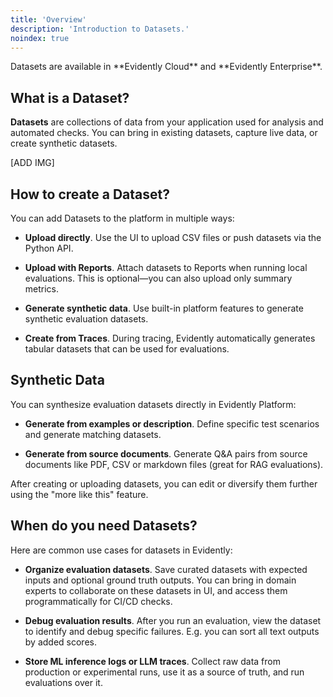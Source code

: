 ```yaml
---
title: 'Overview'
description: 'Introduction to Datasets.'
noindex: true
---
```


<Check>
  Datasets are available in **Evidently Cloud** and **Evidently Enterprise**.
</Check>

## What is a Dataset?

**Datasets** are collections of data from your application used for analysis and automated checks. You can bring in existing datasets, capture live data, or create synthetic datasets.

\[ADD IMG]

## How to create a Dataset?

You can add Datasets to the platform in multiple ways:

* **Upload directly**. Use the UI to upload CSV files or push datasets via the Python API.

* **Upload with Reports**. Attach datasets to Reports when running local evaluations. This is optional—you can also upload only summary metrics.

* **Generate synthetic data**. Use built-in platform features to generate synthetic evaluation datasets.

* **Create from Traces**. During tracing, Evidently automatically generates tabular datasets that can be used for evaluations.

## Synthetic Data

You can synthesize evaluation datasets directly in Evidently Platform:

* **Generate from examples or description**. Define specific test scenarios and generate matching datasets.

* **Generate from source documents**. Generate Q\&A pairs from source documents like PDF, CSV or markdown files (great for RAG evaluations).

After creating or uploading datasets, you can edit or diversify them further using the "more like this" feature.

## When do you need Datasets?

Here are common use cases for datasets in Evidently:

* **Organize evaluation datasets**. Save curated datasets with expected inputs and optional ground truth outputs. You can bring in domain experts to collaborate on these datasets in UI, and access them programmatically for CI/CD checks.

* **Debug evaluation results**. After you run an evaluation, view the dataset to identify and debug specific failures. E.g. you can sort all text outputs by added scores.

* **Store ML inference logs or LLM traces**. Collect raw data from production or experimental runs, use it as a source of truth, and run evaluations over it.